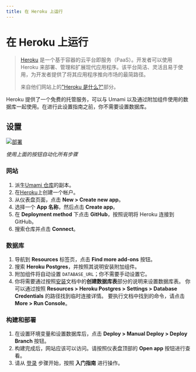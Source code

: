 ```yaml
---
title: 在 Heroku 上运行
---
```


# 在 Heroku 上运行

> [Heroku](https://www.heroku.com/) 是一个基于容器的云平台即服务（PaaS）。开发者可以使用 Heroku 来部署、管理和扩展现代应用程序。该平台简洁、灵活且易于使用，为开发者提供了将其应用程序推向市场的最简路径。
> 
> 来自他们网站上的["Heroku 是什么?"](https://www.heroku.com/about)部分。

Heroku 提供了一个免费的托管服务，可以与 Umami 以及通过附加组件使用的数据库一起使用。在进行此设置指南之前，你不需要设置数据库。

## 设置

[![部署](https://www.herokucdn.com/deploy/button.svg)](https://heroku.com/deploy?template=https://github.com/umami-software/umami)

_使用上面的按钮自动化所有步骤_

### 网站

1. 派生[Umami 仓库](https://github.com/umami-software/umami)的副本。
2. 在[Heroku](https://heroku.com/)上创建一个帐户。
3. 从仪表盘页面，点击 **New > Create new app**。
4. 选择一个 **App 名称**，然后点击 **Create app**。
5. 在 **Deployment method** 下点击 **GitHub**，按照说明将 Heroku 连接到 GitHub。
6. 搜索仓库并点击 **Connect**。

### 数据库

1. 导航到 **Resources** 标签页，点击 **Find more add-ons** 按钮。
2. 搜索 **Heroku Postgres**，并按照其说明安装附加组件。
3. 附加组件将自动设置 `DATABASE_URL`；你不需要手动设置它。
4. 你将需要通过按照[安装](/docs/install)文档中的**创建数据库表**部分的说明来设置数据库表。
   你可以通过按照 **Resources > Heroku Postgres > Settings > Database Credentials** 的路径找到临时连接详情。
   要执行文档中找到的命令，请点击 **More > Run Console**。

### 构建和部署

1. 在设置环境变量和设置数据库后，点击 **Deploy > Manual Deploy > Deploy Branch** 按钮。
2. 构建完成后，网站应该可以访问。请按照仪表盘顶部的 **Open app** 按钮进行查看。
3. 请从 [登录](/docs/login) 步骤开始，按照 **入门指南** 进行操作。
